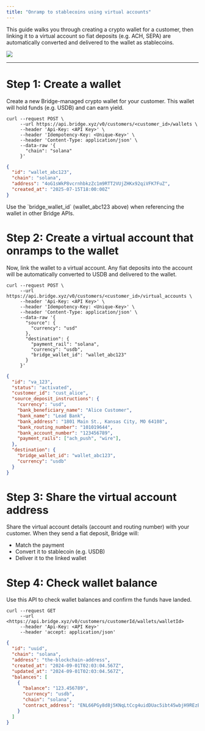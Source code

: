 ```yaml
---
title: "Onramp to stablecoins using virtual accounts"
---
```


This guide walks you through creating a crypto wallet for a customer, then linking it to a virtual account so fiat deposits (e.g. ACH, SEPA) are automatically converted and delivered to the wallet as stablecoins.

![](https://files.readme.io/d051ccd62a78c5556e3401e032c74ee265918ddd1aa35e45263bbb434b1253d3-image.png)

---

# Step 1: Create a wallet

Create a new Bridge-managed crypto wallet for your customer. This wallet will hold funds (e.g. USDB) and can earn yield.

```curl Request
curl --request POST \
     --url https://api.bridge.xyz/v0/customers/<customer_id>/wallets \
     --header 'Api-Key: <API Key>' \
     --header 'Idempotency-Key: <Unique-Key>' \
     --header 'Content-Type: application/json' \
     --data-raw '{
       "chain": "solana"
     }'
```

```json Response
{
  "id": "wallet_abc123",
  "chain": "solana",
  "address": "4oG1sWkP8vcrnhbkzZc1m9RTT2VUjZHKx92qiVFK7FuZ",
  "created_at": "2025-07-15T18:00:00Z"
}
```

<Note>
  Use the `bridge_wallet_id` (wallet_abc123 above) when referencing the wallet in other Bridge APIs.
</Note>

# Step 2: Create a virtual account that onramps to the wallet

Now, link the wallet to a virtual account. Any fiat deposits into the account will be automatically converted to USDB and delivered to the wallet.

```curl Request
curl --request POST \
     --url https://api.bridge.xyz/v0/customers/<customer_id>/virtual_accounts \
     --header 'Api-Key: <API Key>' \
     --header 'Idempotency-Key: <Unique-Key>' \
     --header 'Content-Type: application/json' \
     --data-raw '{
       "source": {
         "currency": "usd"
       },
       "destination": {
         "payment_rail": "solana",
         "currency": "usdb",
         "bridge_wallet_id": "wallet_abc123"
       }
     }'
```

```json Response
{
  "id": "va_123",
  "status": "activated",
  "customer_id": "cust_alice",
  "source_deposit_instructions": {
    "currency": "usd",
    "bank_beneficiary_name": "Alice Customer",
    "bank_name": "Lead Bank",
    "bank_address": "1801 Main St., Kansas City, MO 64108",
    "bank_routing_number": "101019644",
    "bank_account_number": "123456789",
    "payment_rails": ["ach_push", "wire"],
  },
  "destination": {
    "bridge_wallet_id": "wallet_abc123",
    "currency": "usdb"
  }
}
```

# Step 3: Share the virtual account address

Share the virtual account details (account and routing number) with your customer. When they send a fiat deposit, Bridge will:

- Match the payment
- Convert it to stablecoin (e.g. USDB)
- Deliver it to the linked wallet

# Step 4: Check wallet balance

Use this API to check wallet balances and confirm the funds have landed.

```curl Request
curl --request GET  
     --url <https://api.bridge.xyz/v0/customers/customerId/wallets/walletId>  
     --header 'Api-Key: <API Key>'  
     --header 'accept: application/json'
```

```json Response
{  
  "id": "uuid",  
  "chain": "solana",  
  "address": "the-blockchain-address",  
  "created_at": "2024-09-01T02:03:04.567Z",  
  "updated_at": "2024-09-01T02:03:04.567Z",  
  "balances": [  
    {
      "balance": "123.456789",
      "currency": "usdb",  
      "chain": "solana",
      "contract_address": "ENL66PGy8d8j5KNqLtCcg4uidDUac5ibt45wbjH9REzB",  
    }  
  ]  
}
```